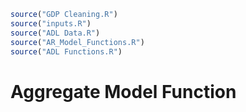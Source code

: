 
```r

source("GDP Cleaning.R")
source("inputs.R")
source("ADL Data.R")
source("AR_Model_Functions.R")
source("ADL Functions.R")

```


# Aggregate Model Function
